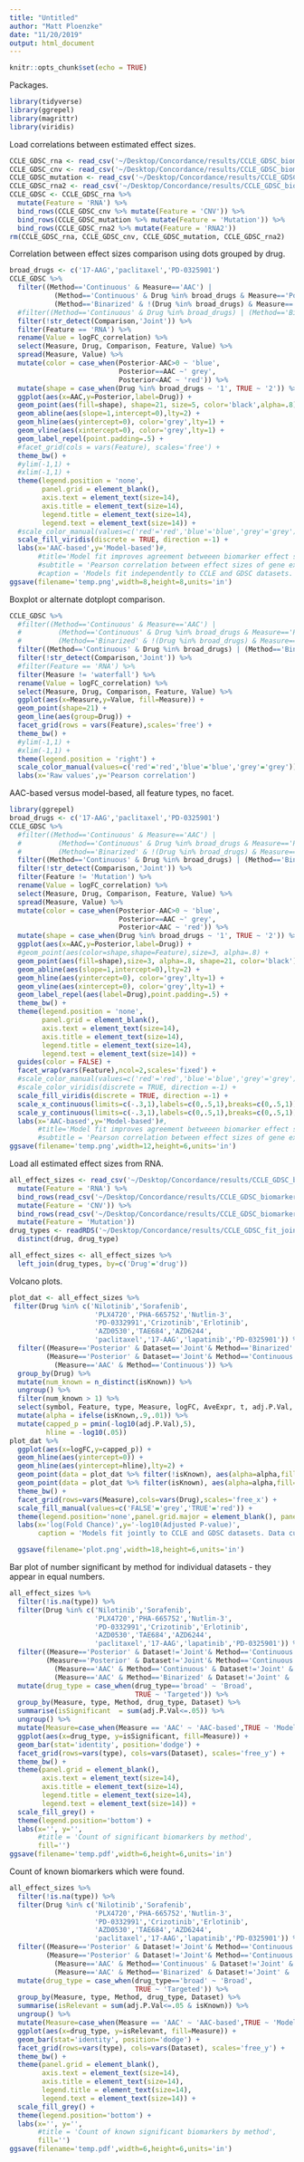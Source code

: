 ```yaml
---
title: "Untitled"
author: "Matt Ploenzke"
date: "11/20/2019"
output: html_document
---
```


```r
knitr::opts_chunk$set(echo = TRUE)
```

Packages.
```r
library(tidyverse)
library(ggrepel)
library(magrittr)
library(viridis)
```

Load correlations between estimated effect sizes.
```r
CCLE_GDSC_rna <- read_csv('~/Desktop/Concordance/results/CCLE_GDSC_biomarkers_rna/correlations.csv')
CCLE_GDSC_cnv <- read_csv('~/Desktop/Concordance/results/CCLE_GDSC_biomarkers_cnv/correlations.csv')
CCLE_GDSC_mutation <- read_csv('~/Desktop/Concordance/results/CCLE_GDSC_biomarkers_mutation/correlations.csv')
CCLE_GDSC_rna2 <- read_csv('~/Desktop/Concordance/results/CCLE_GDSC_biomarkers_rna2/correlations.csv')
CCLE_GDSC <- CCLE_GDSC_rna %>%
  mutate(Feature = 'RNA') %>%
  bind_rows(CCLE_GDSC_cnv %>% mutate(Feature = 'CNV')) %>%
  bind_rows(CCLE_GDSC_mutation %>% mutate(Feature = 'Mutation')) %>%
  bind_rows(CCLE_GDSC_rna2 %>% mutate(Feature = 'RNA2'))
rm(CCLE_GDSC_rna, CCLE_GDSC_cnv, CCLE_GDSC_mutation, CCLE_GDSC_rna2)
```

Correlation between effect sizes comparison using dots grouped by drug.
```r
broad_drugs <- c('17-AAG','paclitaxel','PD-0325901')
CCLE_GDSC %>%
  filter((Method=='Continuous' & Measure=='AAC') | 
           (Method=='Continuous' & Drug %in% broad_drugs & Measure=='Posterior') |
           (Method=='Binarized' & !(Drug %in% broad_drugs) & Measure=='Posterior')) %>%
  #filter((Method=='Continuous' & Drug %in% broad_drugs) | (Method=='Binarized' & !(Drug %in% broad_drugs))) %>%
  filter(!str_detect(Comparison,'Joint')) %>%
  filter(Feature == 'RNA') %>%
  rename(Value = logFC_correlation) %>%
  select(Measure, Drug, Comparison, Feature, Value) %>%
  spread(Measure, Value) %>%
  mutate(color = case_when(Posterior-AAC>0 ~ 'blue',
                           Posterior==AAC ~' grey',
                           Posterior<AAC ~ 'red')) %>%
  mutate(shape = case_when(Drug %in% broad_drugs ~ '1', TRUE ~ '2')) %>%
  ggplot(aes(x=AAC,y=Posterior,label=Drug)) + 
  geom_point(aes(fill=shape), shape=21, size=5, color='black',alpha=.8) + 
  geom_abline(aes(slope=1,intercept=0),lty=2) + 
  geom_hline(aes(yintercept=0), color='grey',lty=1) + 
  geom_vline(aes(xintercept=0), color='grey',lty=1) + 
  geom_label_repel(point.padding=.5) +
  #facet_grid(cols = vars(Feature), scales='free') + 
  theme_bw() + 
  #ylim(-1,1) + 
  #xlim(-1,1) + 
  theme(legend.position = 'none',
        panel.grid = element_blank(), 
        axis.text = element_text(size=14),
        axis.title = element_text(size=14),
        legend.title = element_text(size=14),
        legend.text = element_text(size=14)) + 
  #scale_color_manual(values=c('red'='red','blue'='blue','grey'='grey')) + 
  scale_fill_viridis(discrete = TRUE, direction =-1) +
  labs(x='AAC-based',y='Model-based')#, 
       #title='Model fit improves agreement betweeen biomarker effect sizes',
       #subtitle = 'Pearson correlation between effect sizes of gene expression for all commonly-tested compounds',
       #caption = 'Models fit independently to CCLE and GDSC datasets. Data curated from PharmacoGx.')
ggsave(filename='temp.png',width=8,height=8,units='in')
```

Boxplot or alternate dotplopt comparison.
```r
CCLE_GDSC %>%
  #filter((Method=='Continuous' & Measure=='AAC') | 
  #         (Method=='Continuous' & Drug %in% broad_drugs & Measure=='Posterior') |
  #         (Method=='Binarized' & !(Drug %in% broad_drugs) & Measure=='Posterior')) %>%
  filter((Method=='Continuous' & Drug %in% broad_drugs) | (Method=='Binarized' & !(Drug %in% broad_drugs))) %>%
  filter(!str_detect(Comparison,'Joint')) %>%
  #filter(Feature == 'RNA') %>%
  filter(Measure != 'waterfall') %>%
  rename(Value = logFC_correlation) %>%
  select(Measure, Drug, Comparison, Feature, Value) %>%
  ggplot(aes(x=Measure,y=Value, fill=Measure)) + 
  geom_point(shape=21) + 
  geom_line(aes(group=Drug)) + 
  facet_grid(rows = vars(Feature),scales='free') + 
  theme_bw() + 
  #ylim(-1,1) + 
  #xlim(-1,1) + 
  theme(legend.position = 'right') + 
  scale_color_manual(values=c('red'='red','blue'='blue','grey'='grey')) + 
  labs(x='Raw values',y='Pearson correlation')
```

AAC-based versus model-based, all feature types, no facet.
```r
library(ggrepel)
broad_drugs <- c('17-AAG','paclitaxel','PD-0325901')
CCLE_GDSC %>%
  #filter((Method=='Continuous' & Measure=='AAC') | 
  #         (Method=='Continuous' & Drug %in% broad_drugs & Measure=='Posterior') |
  #         (Method=='Binarized' & !(Drug %in% broad_drugs) & Measure=='Posterior')) %>%
  filter((Method=='Continuous' & Drug %in% broad_drugs) | (Method=='Binarized' & !(Drug %in% broad_drugs))) %>%
  filter(!str_detect(Comparison,'Joint')) %>%
  filter(Feature != 'Mutation') %>%
  rename(Value = logFC_correlation) %>%
  select(Measure, Drug, Comparison, Feature, Value) %>%
  spread(Measure, Value) %>%
  mutate(color = case_when(Posterior-AAC>0 ~ 'blue',
                           Posterior==AAC ~' grey',
                           Posterior<AAC ~ 'red')) %>%
  mutate(shape = case_when(Drug %in% broad_drugs ~ '1', TRUE ~ '2')) %>%
  ggplot(aes(x=AAC,y=Posterior,label=Drug)) + 
  #geom_point(aes(color=shape,shape=Feature),size=3, alpha=.8) + 
  geom_point(aes(fill=shape),size=3, alpha=.8, shape=21, color='black') + 
  geom_abline(aes(slope=1,intercept=0),lty=2) + 
  geom_hline(aes(yintercept=0), color='grey',lty=1) + 
  geom_vline(aes(xintercept=0), color='grey',lty=1) + 
  geom_label_repel(aes(label=Drug),point.padding=.5) +
  theme_bw() + 
  theme(legend.position = 'none',
        panel.grid = element_blank(), 
        axis.text = element_text(size=14),
        axis.title = element_text(size=14),
        legend.title = element_text(size=14),
        legend.text = element_text(size=14)) + 
  guides(color = FALSE) +
  facet_wrap(vars(Feature),ncol=2,scales='fixed') +
  #scale_color_manual(values=c('red'='red','blue'='blue','grey'='grey')) +
  #scale_color_viridis(discrete = TRUE, direction =-1) +
  scale_fill_viridis(discrete = TRUE, direction =-1) +
  scale_x_continuous(limits=c(-.3,1),labels=c(0,.5,1),breaks=c(0,.5,1)) +
  scale_y_continuous(limits=c(-.3,1),labels=c(0,.5,1),breaks=c(0,.5,1)) +
  labs(x='AAC-based',y='Model-based')#, 
       #title='Model fit improves agreement betweeen biomarker effect sizes',
       #subtitle = 'Pearson correlation between effect sizes of gene expression for all commonly-tested compounds')
ggsave(filename='temp.png',width=12,height=6,units='in')
```

Load all estimated effect sizes from RNA.
```r
all_effect_sizes <- read_csv('~/Desktop/Concordance/results/CCLE_GDSC_biomarkers_rna/all_effect_sizes.csv') %>%
  mutate(Feature = 'RNA') %>%
  bind_rows(read_csv('~/Desktop/Concordance/results/CCLE_GDSC_biomarkers_cnv/all_effect_sizes.csv') %>%
  mutate(Feature = 'CNV')) %>%
  bind_rows(read_csv('~/Desktop/Concordance/results/CCLE_GDSC_biomarkers_mutation/all_effect_sizes.csv') %>%
  mutate(Feature = 'Mutation'))
drug_types <- readRDS('~/Desktop/Concordance/results/CCLE_GDSC_fit_joint/posterior_drug_fits.RDS') %>%
  distinct(drug, drug_type)

all_effect_sizes <- all_effect_sizes %>%
  left_join(drug_types, by=c('Drug'='drug'))
```

Volcano plots.
```r
plot_dat <- all_effect_sizes %>% 
 filter(Drug %in% c('Nilotinib','Sorafenib',
                     'PLX4720','PHA-665752','Nutlin-3',
                     'PD-0332991','Crizotinib','Erlotinib',
                     'AZD0530','TAE684','AZD6244',
                     'paclitaxel','17-AAG','lapatinib','PD-0325901')) %>% 
  filter((Measure=='Posterior' & Dataset=='Joint'& Method=='Binarized' & !(Drug %in% broad_drugs)) | 
         (Measure=='Posterior' & Dataset=='Joint'& Method=='Continuous' & Drug %in% broad_drugs) |
           (Measure=='AAC' & Method=='Continuous')) %>%
  group_by(Drug) %>% 
  mutate(num_known = n_distinct(isKnown)) %>%
  ungroup() %>%
  filter(num_known > 1) %>%
  select(symbol, Feature, type, Measure, logFC, AveExpr, t, adj.P.Val, Drug, isKnown) %>% 
  mutate(alpha = ifelse(isKnown,.9,.01)) %>%
  mutate(capped_p = pmin(-log10(adj.P.Val),5),
         hline = -log10(.05)) 
plot_dat %>%
  ggplot(aes(x=logFC,y=capped_p)) + 
  geom_hline(aes(yintercept=0)) + 
  geom_hline(aes(yintercept=hline),lty=2) + 
  geom_point(data = plot_dat %>% filter(!isKnown), aes(alpha=alpha,fill=isKnown), show.legend = FALSE,pch=21,color='black') + 
  geom_point(data = plot_dat %>% filter(isKnown), aes(alpha=alpha,fill=isKnown), show.legend = FALSE,pch=21,color='black') + 
  theme_bw() + 
  facet_grid(rows=vars(Measure),cols=vars(Drug),scales='free_x') + 
  scale_fill_manual(values=c('FALSE'='grey','TRUE'='red')) + 
  theme(legend.position='none',panel.grid.major = element_blank(), panel.grid.minor = element_blank())  + 
  labs(x='log(Fold Chance)',y='-log10(Adjusted P-value)', 
       caption = 'Models fit jointly to CCLE and GDSC datasets. Data curated from PharmacoGx.')

  ggsave(filename='plot.png',width=18,height=6,units='in')
```

Bar plot of number significant by method for individual datasets - they appear in equal numbers.
```r
all_effect_sizes %>% 
  filter(!is.na(type)) %>%
  filter(Drug %in% c('Nilotinib','Sorafenib',
                     'PLX4720','PHA-665752','Nutlin-3',
                     'PD-0332991','Crizotinib','Erlotinib',
                     'AZD0530','TAE684','AZD6244',
                     'paclitaxel','17-AAG','lapatinib','PD-0325901')) %>% 
  filter((Measure=='Posterior' & Dataset!='Joint'& Method=='Continuous' & !(drug_type=='broad')) | 
         (Measure=='Posterior' & Dataset!='Joint'& Method=='Continuous' & (drug_type=='broad')) |
           (Measure=='AAC' & Method=='Continuous' & Dataset!='Joint' & (drug_type=='broad')) |
           (Measure=='AAC' & Method=='Binarized' & Dataset!='Joint' & !(drug_type=='broad'))) %>% 
  mutate(drug_type = case_when(drug_type=='broad' ~ 'Broad',
                               TRUE ~ 'Targeted')) %>%
  group_by(Measure, type, Method, drug_type, Dataset) %>%
  summarise(isSignificant  = sum(adj.P.Val<=.05)) %>%
  ungroup() %>%
  mutate(Measure=case_when(Measure == 'AAC' ~ 'AAC-based',TRUE ~ 'Model-based')) %>%
  ggplot(aes(x=drug_type, y=isSignificant, fill=Measure)) + 
  geom_bar(stat='identity', position='dodge') +
  facet_grid(rows=vars(type), cols=vars(Dataset), scales='free_y') + 
  theme_bw() + 
  theme(panel.grid = element_blank(), 
        axis.text = element_text(size=14),
        axis.title = element_text(size=14),
        legend.title = element_text(size=14),
        legend.text = element_text(size=14)) + 
  scale_fill_grey() + 
  theme(legend.position='bottom') +
  labs(x='', y='',
       #title = 'Count of significant biomarkers by method',
       fill='') 
ggsave(filename='temp.pdf',width=6,height=6,units='in')
```

Count of known biomarkers which were found.
```r
all_effect_sizes %>% 
  filter(!is.na(type)) %>%
  filter(Drug %in% c('Nilotinib','Sorafenib',
                     'PLX4720','PHA-665752','Nutlin-3',
                     'PD-0332991','Crizotinib','Erlotinib',
                     'AZD0530','TAE684','AZD6244',
                     'paclitaxel','17-AAG','lapatinib','PD-0325901')) %>% 
  filter((Measure=='Posterior' & Dataset!='Joint'& Method=='Continuous' & !(drug_type=='broad')) | 
         (Measure=='Posterior' & Dataset!='Joint'& Method=='Continuous' & (drug_type=='broad')) |
           (Measure=='AAC' & Method=='Continuous' & Dataset!='Joint' & (drug_type=='broad')) |
           (Measure=='AAC' & Method=='Binarized' & Dataset!='Joint' & !(drug_type=='broad'))) %>% 
  mutate(drug_type = case_when(drug_type=='broad' ~ 'Broad',
                               TRUE ~ 'Targeted')) %>%
  group_by(Measure, type, Method, drug_type, Dataset) %>%
  summarise(isRelevant = sum(adj.P.Val<=.05 & isKnown)) %>%
  ungroup() %>% 
  mutate(Measure=case_when(Measure == 'AAC' ~ 'AAC-based',TRUE ~ 'Model-based')) %>%
  ggplot(aes(x=drug_type, y=isRelevant, fill=Measure)) + 
  geom_bar(stat='identity', position='dodge') +
  facet_grid(rows=vars(type), cols=vars(Dataset), scales='free_y') + 
  theme_bw() + 
  theme(panel.grid = element_blank(), 
        axis.text = element_text(size=14),
        axis.title = element_text(size=14),
        legend.title = element_text(size=14),
        legend.text = element_text(size=14)) + 
  scale_fill_grey() + 
  theme(legend.position='bottom') + 
  labs(x='', y='',
       #title = 'Count of known significant biomarkers by method',
       fill='')
ggsave(filename='temp.pdf',width=6,height=6,units='in')
```


